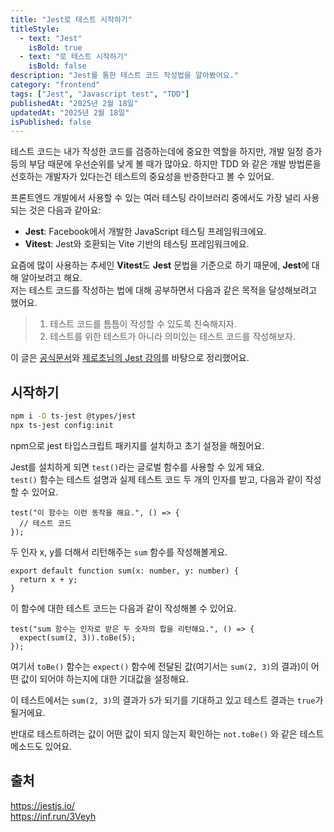 ```yaml
---
title: "Jest로 테스트 시작하기"
titleStyle:
  - text: "Jest"
    isBold: true
  - text: "로 테스트 시작하기"
    isBold: false
description: "Jest를 통한 테스트 코드 작성법을 알아봤어요."
category: "frontend"
tags: ["Jest", "Javascript test", "TDD"]
publishedAt: "2025년 2월 18일"
updatedAt: "2025년 2월 18일"
isPublished: false
---
```


테스트 코드는 내가 작성한 코드를 검증하는데에 중요한 역할을 하지만, 개발 일정 증가 등의 부담 때문에 우선순위를 낮게 볼 때가 많아요. 하지만 TDD 와 같은 개발 방법론을 선호하는 개발자가 있다는건 테스트의 중요성을 반증한다고 볼 수 있어요.

프론트엔드 개발에서 사용할 수 있는 여러 테스팅 라이브러리 중에서도 가장 널리 사용되는 것은 다음과 같아요:

- **Jest**: Facebook에서 개발한 JavaScript 테스팅 프레임워크에요.
- **Vitest**: Jest와 호환되는 Vite 기반의 테스팅 프레임워크에요.

요즘에 많이 사용하는 추세인 **Vitest**도 **Jest** 문법을 기준으로 하기 때문에, **Jest**에 대해 알아보려고 해요.  
저는 테스트 코드를 작성하는 법에 대해 공부하면서 다음과 같은 목적을 달성해보려고 했어요.

> 1. 테스트 코드를 틈틈이 작성할 수 있도록 친숙해지자.
> 2. 테스트를 위한 테스트가 아니라 의미있는 테스트 코드를 작성해보자.

이 글은 [공식문서](https://jestjs.io/)와 [제로초님의 Jest 강의](https://inf.run/3Veyh)를 바탕으로 정리했어요.

## 시작하기

```bash
npm i -D ts-jest @types/jest
npx ts-jest config:init
```

npm으로 jest 타입스크립트 패키지를 설치하고 초기 설정을 해줬어요.

Jest를 설치하게 되면 `test()`라는 글로벌 함수를 사용할 수 있게 돼요.  
`test()` 함수는 테스트 설명과 실제 테스트 코드 두 개의 인자를 받고, 다음과 같이 작성할 수 있어요.

```tsx
test("이 함수는 이런 동작을 해요.", () => {
  // 테스트 코드
});
```

두 인자 x, y를 더해서 리턴해주는 `sum` 함수를 작성해볼게요.

```tsx
export default function sum(x: number, y: number) {
  return x + y;
}
```

이 함수에 대한 테스트 코드는 다음과 같이 작성해볼 수 있어요.

```tsx
test("sum 함수는 인자로 받은 두 숫자의 합을 리턴해요.", () => {
  expect(sum(2, 3)).toBe(5);
});
```

여기서 `toBe()` 함수는 `expect()` 함수에 전달된 값(여기서는 `sum(2, 3)`의 결과)이 어떤 값이 되어야 하는지에 대한 기대값을 설정해요.

이 테스트에서는 `sum(2, 3)`의 결과가 `5`가 되기를 기대하고 있고 테스트 결과는 `true`가 될거에요.

반대로 테스트하려는 값이 어떤 값이 되지 않는지 확인하는 `not.toBe()` 와 같은 테스트 메소드도 있어요.

## 출처

https://jestjs.io/  
https://inf.run/3Veyh
